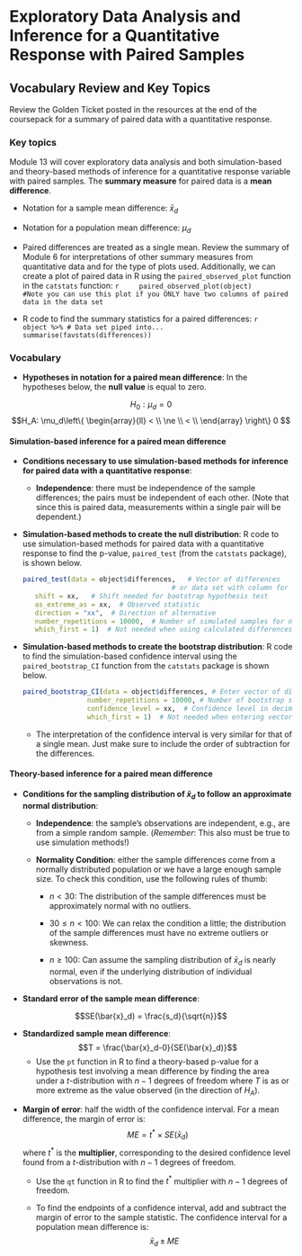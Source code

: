 # Exploratory Data Analysis and Inference for a Quantitative Response with Paired Samples

## Vocabulary Review and Key Topics

Review the Golden Ticket posted in the resources at the end of the coursepack for a summary of paired data with a quantitative response.

### Key topics

Module 13 will cover exploratory data analysis and both simulation-based and theory-based methods of inference for a quantitative response variable with paired samples. The **summary measure** for paired data is a **mean difference**. 

* Notation for a sample mean difference: $\bar{x}_d$

* Notation for a population mean difference: $\mu_d$

* Paired differences are treated as a single mean.  Review the summary of Module 6 for interpretations of other summary measures from quantitative data and for the type of plots used. Additionally, we can create a plot of paired data in R using the `paired_observed_plot` function in the `catstats` function:
    ```r
    paired_observed_plot(object) 
    #Note you can use this plot if you ONLY have two columns of paired data in the data set
    ```

* R code to find the summary statistics for a paired differences:
    ```r
    object %>% # Data set piped into...
        summarise(favstats(differences))
    ```

### Vocabulary

* **Hypotheses in notation for a paired mean difference**: In the hypotheses below, the **null value** is equal to zero.

$$H_0: \mu_d = 0$$
$$H_A: \mu_d\left\{
\begin{array}{ll}
< \\
\ne \\
< \\
\end{array}
\right\}
0 $$


#### Simulation-based inference for a paired mean difference {-}

* **Conditions necessary to use simulation-based methods for inference for paired data with a quantitative response**:

    * **Independence**: there must be independence of the sample differences; the pairs must be independent of each other. (Note that since this is paired data, measurements within a single pair will be dependent.)


* **Simulation-based methods to create the null distribution**: R code to use simulation-based methods for paired data with a quantitative response to find the p-value, `paired_test` (from the `catstats` package), is shown below.

    ```r
paired_test(data = object$differences,   # Vector of differences 
                                         # or data set with column for each group
       shift = xx,   # Shift needed for bootstrap hypothesis test
       as_extreme_as = xx,  # Observed statistic
       direction = "xx",  # Direction of alternative
       number_repetitions = 10000,  # Number of simulated samples for null distribution
       which_first = 1)  # Not needed when using calculated differences
    ```
    

* **Simulation-based methods to create the bootstrap distribution**: R code to find the simulation-based confidence interval using the `paired_bootstrap_CI` function from the `catstats` package is shown below.

    ```r
paired_bootstrap_CI(data = object$differences, # Enter vector of differences
                    number_repetitions = 10000, # Number of bootstrap samples for CI
                    confidence_level = xx,  # Confidence level in decimal form
                    which_first = 1)  # Not needed when entering vector of differences
    ```

    * The interpretation of the confidence interval is very similar for that of a single mean. Just make sure to include the order of subtraction for the differences.


#### Theory-based inference for a paired mean difference {-}

* **Conditions for the sampling distribution of $\bar{x}_d$ to follow an approximate normal distribution**:

    * **Independence**: the sample’s observations are independent, e.g., are from a simple random sample. (*Remember*: This also must be true to use simulation methods!)

     * **Normality Condition**: either the sample differences come from a normally distributed population or we have a large enough sample size.  To check this condition, use the following rules of thumb:
     
         - $n < 30$: The distribution of the sample differences must be approximately normal with no outliers.
         
         - $30 \le n < 100$: We can relax the condition a little; the distribution of the sample differences must have no extreme outliers or skewness.
         
         - $n \ge 100$: Can assume the sampling distribution of $\bar{x}_d$ is nearly normal, even if the underlying distribution of individual observations is not.
         

* **Standard error of the sample mean difference**:

$$SE(\bar{x}_d) = \frac{s_d}{\sqrt{n}}$$

* **Standardized sample mean difference**:
$$T = \frac{\bar{x}_d-0}{SE(\bar{x}_d)}$$
    * Use the `pt` function in R to find a theory-based p-value for a hypothesis test involving a mean difference by finding the area under a $t$-distribution with $n-1$ degrees of freedom where $T$ is as or more extreme as the value observed (in the direction of $H_A$).

\newpage

* **Margin of error**: half the width of the confidence interval. For a mean difference, the margin of error is:
$$ME = t^* \times SE(\bar{x}_d)$$
where $t^*$ is the **multiplier**, corresponding to the desired confidence level found from a $t$-distribution with $n-1$ degrees of freedom. 

    * Use the `qt` function in R to find the $t^*$ multiplier with $n-1$ degrees of freedom.

    * To find the endpoints of a confidence interval, add and subtract the margin of error to the sample statistic. The confidence interval for a population mean difference is:
    $$\bar{x}_d \pm ME$$


\newpage
